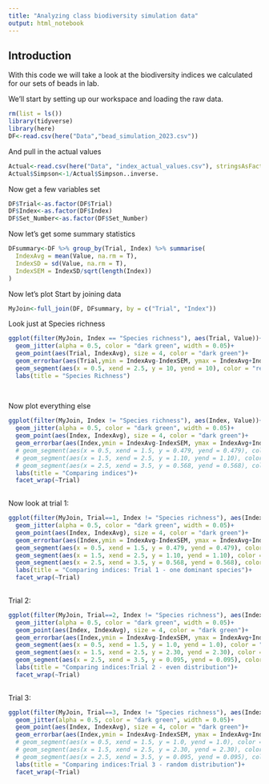 ```yaml
---
title: "Analyzing class biodiversity simulation data"
output: html_notebook
---
```


## Introduction
With this code we will take a look at the biodiversity indices we calculated for our sets of beads in lab.

We'll start by setting up our workspace and loading the raw data.

```r
rm(list = ls())
library(tidyverse)
library(here)
DF<-read.csv(here("Data","bead_simulation_2023.csv"))
```
And pull in the actual values
```r
Actual<-read.csv(here("Data", "index_actual_values.csv"), stringsAsFactors = T)
Actual$Simpson<-1/Actual$Simpson..inverse.

```

Now get a few variables set
```r
DF$Trial<-as.factor(DF$Trial)
DF$Index<-as.factor(DF$Index)
DF$Set_Number<-as.factor(DF$Set_Number)
```

Now let's get some summary statistics
```r
DFsummary<-DF %>% group_by(Trial, Index) %>% summarise(
  IndexAvg = mean(Value, na.rm = T),
  IndexSD = sd(Value, na.rm = T), 
  IndexSEM = IndexSD/sqrt(length(Index))
)
```
Now let's plot
Start by joining data
```r
MyJoin<-full_join(DF, DFsummary, by = c("Trial", "Index"))
```
Look just at Species richness
```r
ggplot(filter(MyJoin, Index == "Species richness"), aes(Trial, Value))+
  geom_jitter(alpha = 0.5, color = "dark green", width = 0.05)+
  geom_point(aes(Trial, IndexAvg), size = 4, color = "dark green")+
  geom_errorbar(aes(Trial,ymin = IndexAvg-IndexSEM, ymax = IndexAvg+IndexSEM), color = "dark green", width = 0.25)+
  geom_segment(aes(x = 0.5, xend = 2.5, y = 10, yend = 10), color = "red")+
  labs(title = "Species Richness")
  
 
```

Now plot everything else
```r
ggplot(filter(MyJoin, Index != "Species richness"), aes(Index, Value))+
  geom_jitter(alpha = 0.5, color = "dark green", width = 0.05)+
  geom_point(aes(Index, IndexAvg), size = 4, color = "dark green")+
  geom_errorbar(aes(Index,ymin = IndexAvg-IndexSEM, ymax = IndexAvg+IndexSEM), color = "dark green", width = 0.25)+
  # geom_segment(aes(x = 0.5, xend = 1.5, y = 0.479, yend = 0.479), color = "red")+
  # geom_segment(aes(x = 1.5, xend = 2.5, y = 1.10, yend = 1.10), color = "red")+
  # geom_segment(aes(x = 2.5, xend = 3.5, y = 0.568, yend = 0.568), color = "red")+     
  labs(title = "Comparing indices")+
  facet_wrap(~Trial)
 
```
Now look at trial 1:
```r
ggplot(filter(MyJoin, Trial==1, Index != "Species richness"), aes(Index, Value))+
  geom_jitter(alpha = 0.5, color = "dark green", width = 0.05)+
  geom_point(aes(Index, IndexAvg), size = 4, color = "dark green")+
  geom_errorbar(aes(Index,ymin = IndexAvg-IndexSEM, ymax = IndexAvg+IndexSEM), color = "dark green", width = 0.25)+
  geom_segment(aes(x = 0.5, xend = 1.5, y = 0.479, yend = 0.479), color = "red")+
  geom_segment(aes(x = 1.5, xend = 2.5, y = 1.10, yend = 1.10), color = "red")+
  geom_segment(aes(x = 2.5, xend = 3.5, y = 0.568, yend = 0.568), color = "red")+
  labs(title = "Comparing indices: Trial 1 - one dominant species")+
  facet_wrap(~Trial)
 
```
Trial 2:

```r
ggplot(filter(MyJoin, Trial==2, Index != "Species richness"), aes(Index, Value))+
  geom_jitter(alpha = 0.5, color = "dark green", width = 0.05)+
  geom_point(aes(Index, IndexAvg), size = 4, color = "dark green")+
  geom_errorbar(aes(Index,ymin = IndexAvg-IndexSEM, ymax = IndexAvg+IndexSEM), color = "dark green", width = 0.25)+
  geom_segment(aes(x = 0.5, xend = 1.5, y = 1.0, yend = 1.0), color = "red")+
  geom_segment(aes(x = 1.5, xend = 2.5, y = 2.30, yend = 2.30), color = "red")+
  geom_segment(aes(x = 2.5, xend = 3.5, y = 0.095, yend = 0.095), color = "red")+
  labs(title = "Comparing indices:Trial 2 - even distribution")+
  facet_wrap(~Trial)
 

```
Trial 3:

```r
ggplot(filter(MyJoin, Trial==3, Index != "Species richness"), aes(Index, Value))+
  geom_jitter(alpha = 0.5, color = "dark green", width = 0.05)+
  geom_point(aes(Index, IndexAvg), size = 4, color = "dark green")+
  geom_errorbar(aes(Index,ymin = IndexAvg-IndexSEM, ymax = IndexAvg+IndexSEM), color = "dark green", width = 0.25)+
  # geom_segment(aes(x = 0.5, xend = 1.5, y = 1.0, yend = 1.0), color = "red")+
  # geom_segment(aes(x = 1.5, xend = 2.5, y = 2.30, yend = 2.30), color = "red")+
  # geom_segment(aes(x = 2.5, xend = 3.5, y = 0.095, yend = 0.095), color = "red")+
  labs(title = "Comparing indices:Trial 3 - random distribution")+
  facet_wrap(~Trial)
 

```
